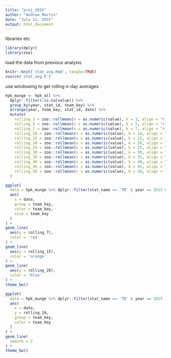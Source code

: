 ```yaml
---
title: "proj_2015"
author: "Andrew Martin"
date: "July 11, 2015"
output: html_document
---
```



libraries etc
```r
library(dplyr)
library(zoo)
```

load the data from previous analysis

```r
knitr::knit('stat_avg.Rmd', tangle=TRUE)
source('stat_avg.R')

```

use windowing to get rolling n-day averages

```r

hpk_munge <- hpk_all %>%
  dplyr::filter(!is.na(value)) %>%
  group_by(year, stat_id, team_key) %>%
  arrange(year, team_key, stat_id, date) %>%
  mutate(
    rolling_3 = zoo::rollmean(x = as.numeric(value), k = 3, align = "right", na.pad = TRUE),
    rolling_5 = zoo::rollmean(x = as.numeric(value), k = 5, align = "right", na.pad = TRUE),
    rolling_7 = zoo::rollmean(x = as.numeric(value), k = 7, align = "right", na.pad = TRUE),
    rolling_10 = zoo::rollmean(x = as.numeric(value), k = 10, align = "right", na.pad = TRUE),  
    rolling_15 = zoo::rollmean(x = as.numeric(value), k = 15, align = "right", na.pad = TRUE),
    rolling_20 = zoo::rollmean(x = as.numeric(value), k = 20, align = "right", na.pad = TRUE),    
    rolling_25 = zoo::rollmean(x = as.numeric(value), k = 25, align = "right", na.pad = TRUE),    
    rolling_30 = zoo::rollmean(x = as.numeric(value), k = 30, align = "right", na.pad = TRUE),
    rolling_35 = zoo::rollmean(x = as.numeric(value), k = 35, align = "right", na.pad = TRUE),    
    rolling_40 = zoo::rollmean(x = as.numeric(value), k = 40, align = "right", na.pad = TRUE),    
    rolling_45 = zoo::rollmean(x = as.numeric(value), k = 45, align = "right", na.pad = TRUE),
    rolling_50 = zoo::rollmean(x = as.numeric(value), k = 50, align = "right", na.pad = TRUE)    
  )

```


```r

ggplot(
  data = hpk_munge %>% dplyr::filter(stat_name == 'TB' & year == 2015 & team_key %in% c('346.l.49099.t.8', '346.l.49099.t.3')),
  aes(
    x = date,
    group = team_key,
    color = team_key,
    size = team_key
  )
) +
geom_line(
  aes(y = rolling_7),
  color = 'red'
) +  
geom_line(
  aes(y = rolling_15),
  color = 'orange'
) +  
geom_line(
  aes(y = rolling_20),
  color = 'blue'
) +  
theme_bw()

```



```r

ggplot(
  data = hpk_munge %>% dplyr::filter(stat_name == 'TB' & year == 2015 ),
  aes(
    x = date,
    y = rolling_10,
    group = team_key,
    color = team_key
  )
) + 
geom_line(
  smooth = 2
) +
theme_bw()

```

